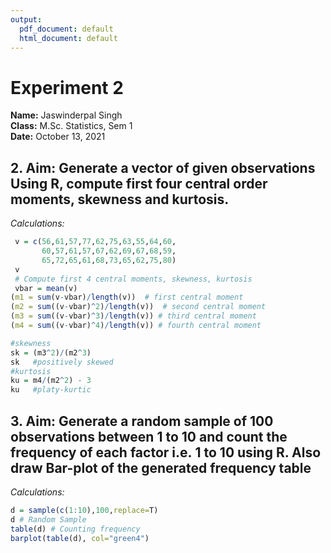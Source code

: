 ---
output:
  pdf_document: default
  html_document: default
---

# Experiment 2

**Name:** Jaswinderpal Singh\
**Class:** M.Sc. Statistics, Sem 1\
**Date:** October 13, 2021

## 2. **Aim:** Generate a vector of given observations Using R, compute first four central order moments, skewness and kurtosis.

*Calculations:*

```{r}
 v = c(56,61,57,77,62,75,63,55,64,60,
       60,57,61,57,67,62,69,67,68,59,
       65,72,65,61,68,73,65,62,75,80)
 v
 # Compute first 4 central moments, skewness, kurtosis
 vbar = mean(v)
(m1 = sum(v-vbar)/length(v))  # first central moment 
(m2 = sum((v-vbar)^2)/length(v))  # second central moment 
(m3 = sum((v-vbar)^3)/length(v)) # third central moment 
(m4 = sum((v-vbar)^4)/length(v)) # fourth central moment 

#skewness
sk = (m3^2)/(m2^3)
sk   #positively skewed
#kurtosis
ku = m4/(m2^2) - 3
ku   #platy-kurtic
```

\newpage

## 3. **Aim:** Generate a random sample of 100 observations between 1 to 10 and count the frequency of each factor i.e. 1 to 10 using R. Also draw Bar-plot of the generated frequency table

*Calculations:*

```{r}
d = sample(c(1:10),100,replace=T)
d # Random Sample
table(d) # Counting frequency
barplot(table(d), col="green4") 
```
